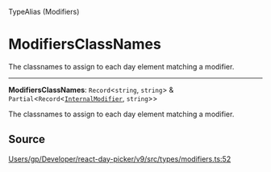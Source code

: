 <SectionTitle>TypeAlias (Modifiers)</SectionTitle>

# ModifiersClassNames

<Description>
The classnames to assign to each day element matching a modifier.
</Description>

---

<a id="undefined" name="undefined"></a>

<SignatureMemberIdentifier>**ModifiersClassNames**: `Record`\<`string`, `string`\> & `Partial`\<`Record`\<[`InternalModifier`](/api/type-aliases/InternalModifier.md), `string`\>\></SignatureMemberIdentifier>

The classnames to assign to each day element matching a modifier.

## Source

[Users/gp/Developer/react-day-picker/v9/src/types/modifiers.ts:52](https://github.com/gpbl/react-day-picker/blob/b97c86295/src/types/modifiers.ts#L52)

